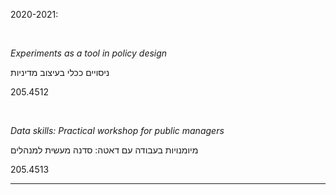 <br><br>

2020-2021:

<br>

*Experiments as a tool in policy design*

ניסויים ככלי בעיצוב מדיניות

205.4512

<br>

*Data skills: Practical workshop for public managers*

מיומנויות בעבודה עם דאטה: סדנה מעשית למנהלים

205.4513

---



